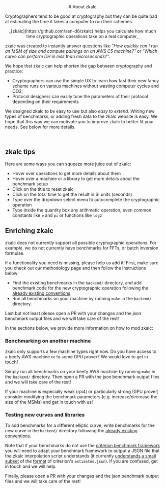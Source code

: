 


<Col span={16} offset={4} style={{ fontSize: "15px"}}>

<center>
<div style={{ fontSize : 20}}>
# About zkalc
</div>
</center>


Cryptographers tend to be good at cryptography but they can be quite bad at
estimating the time it takes a computer to run their schemes.

<center>
_[zkalc](https://github.com/asn-d6/zkalc) helps you calculate how much time
cryptographic operations take on a real computer_
</center>

zkalc was created to instantly answer questions like *"How quickly can I run an MSM of size <InlineMath math="2^{18}" /> and compute <InlineMath math="120" /> pairings on an AWS C5 machine?"* or *"Which curve can perform DH in less than <InlineMath math="10" /> microseconds?"*.

We hope that zkalc can help shorten the gap between cryptography and practice:

- Cryptographers can use the simple UX to learn how fast their new fancy scheme runs on various machines without wasting computer cycles and CO2;
- Protocol designers can easily tune the parameters of their protocol depending on their requirements

We designed zkalc to be easy to use but also *easy to extend*. Writing new types of benchmarks, or adding fresh data to the zkalc website is easy. We hope that this way we can motivate you to improve zkalc to better fit your needs. See below for more details.

<br />

## zkalc tips

Here are some ways you can squeeze more juice out of zkalc:

- Hover over operations to get more details about them
- Hover over a machine or a library to get more details about the benchmark setup
- Click on the title to reset zkalc
- Click on the total time to get the result in SI units (seconds)
- Type over the dropdown select menu to autocomplete the cryptographic operation
- Type inside the quantity box any arithmetic operation, even common constants like `e` and `pi` or functions like `log2`

## Enriching zkalc

zkalc does not currently support all possible cryptographic operations. For
example, we do not currently have benchmarks for FFTs, or batch inversion formulae.

If a functionality you need is missing, please help us add it! First, make sure
you <Link href="/methodology">check out our methodology page</Link> and then
follow the instructions below:

- Find the existing benchmarks in the `backend/` directory, and add benchmark
  code for the new cryptographic operation following the
  [already existing conventions](https://github.com/asn-d6/zkalc/blob/main/backend/blstrs/benches/bench_blstrs.rs).
- Run all benchmarks on your machine by running `make` in the `backend/`
  directory.

Last but not least please open a PR with your changes and the json benchmark output files
and we will take care of the rest!

In the sections below, we provide more information on how to mod zkalc:

### Benchmarking on another machine

zkalc only supports a few machine types right now. Do you have access to a beefy
AWS machine or to some GPU prover? We would love to get in touch!

Simply run all benchmarks on your beefy AWS machine by running `make` in the
`backend/` directory. Then open a PR with the json benchmark output files and we
will take care of the rest!

If your machine is especially weak (rpi4) or particularly strong (GPU prover)
consider modifying the benchmark parameters (e.g. increase/decrease the size of
the MSMs) and get in touch with us!

### Testing new curves and libraries
  
To add benchmarks for a different elliptic curve, write benchmarks for the new
curve in the `backend/` directory following the
[already existing conventions](https://github.com/asn-d6/zkalc/blob/main/backend/blstrs/benches/bench_blstrs.rs).

Note that if your benchmarks do not use the
[criterion benchmark framework](https://docs.rs/criterion/latest/criterion/) you
will need to adapt your benchmark framework to output a JSON file that the zkalc
interpolation script understands (it currently
[understands a small subset](https://github.com/asn-d6/zkalc/blob/main/perf/fit.py#L128)
of the
[format](https://github.com/asn-d6/zkalc/blob/main/perf/blstrs/estimates.json)
of criterion's `estimates.json`). If you are confused, get in touch and we will
help.

Finally, please open a PR with your changes and the json benchmark output files
and we will take care of the rest!

</Col>

